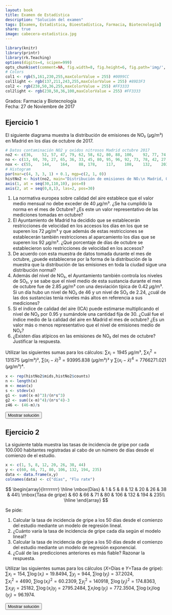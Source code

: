 ```yaml
---
layout: book
title: Examen de Estadística
description: "Solución del examen"
tags: [Examen, Estadística, Bioestadística, Farmacia, Biotecnología]
share: true
image: cabecera-estadistica.jpg
---
```


```r
library(knitr)
library(printr)
library(rk.Teaching)
options(digits=4, scipen=999)
opts_chunk$set(comment=NA, fig.width=8, fig.height=6, fig.path='img/', fig.align="center", dev="svg", digits=4, echo=FALSE, warning=FALSE, message=FALSE)
# Colors
col1 <- rgb(5,161,230,255,maxColorValue = 255) #0099CC
col1light <- rgb(137,211,243,255,maxColorValue = 255) #89D3F3
col2 <- rgb(238,50,36,255,maxColorValue = 255) #FF3333
col2light <- rgb(238,50,36,100,maxColorValue = 255) #FF3333
```

Grados: Farmacia y Biotecnología  
Fecha: 27 de Noviembre de 2017

## Ejercicio 1

El siguiente diagrama muestra la distribución de emisiones de NO₂ (𝜇g/m³) en Madrid en los días de octubre de 2017.

```r
# Datos contaminación NO2 y oxidos nitrosos Madrid octubre 2017
no2 <- c(36,	52,	57,	47,	79,	62,	58,	62,	80,	88,	100,	92,	77,	74,	63,	53,	51,	40,	47,	49,	42,	44,	68,	77,	90,	102,	68,	58,	56,	46,	56)
no <- c(13,	60,	70,	27,	65,	36,	33,	45,	80,	95,	96,	92,	73,	78,	42,	27,	16,	9,	26,	32,	30,	24,	82,	113,	160,	177,	101,	62,	45,	40,	48)
nox <- c(55,	144,	164,	88,	178,	117,	108,	132,	203,	233,	248,	234,	188,	194,	127,	95,	76,	54,	87,	98,	88,	81,	193,	251,	336,	374,	223,	153,	125,	107,	130)
# Histogram
par(mar=c(4, 3, 3, 1) + 0.1, mgp=c(2, 1, 0))
histNo2 <- hist(no2, main="Distribución de emisiones de NO₂\n Madrid, Octubre 2017", xlab="Emisiones NO₂ (𝜇g/m³)", ylab="Días", col=col1light, axes=F)
axis(1, at = seq(30,110,10), pos=0)
axis(2, at = seq(0,8,1), las=2, pos=30)
```

1. La normativa europea sobre calidad del aire establece que el valor medio mensual no debe exceder de 40 𝜇g/m³. ¿Se ha cumplido la norma en el mes de Octubre? 
¿Es este un valor representativo de las mediciones tomadas en octubre?
2. El Ayuntamiento de Madrid ha decidido que se establecerán restricciones de velocidad en los accesos los días en los que se superen los 72 𝜇g/m³ y que además de estas restricciones se establecerán también restricciones al aparcamiento los días que se superen los 92 𝜇g/m³.
¿Qué porcentaje de días de octubre se establecieron solo restricciones de velocidad en los accesos?
3. De acuerdo con esta muestra de datos tomada durante el mes de octubre, ¿puede establecerse por la forma de la distribución de la muestra que la distribución de las emisiones en toda la ciudad sigue una distribución normal?
4. Además del nivel de NO₂, el Ayuntamiento también controla los niveles de SO₂, y se sabe que el nivel medio de esta sustancia durante el mes de octubre fue de 2.85 𝜇g/m³ con una desviación típica de 0.42 𝜇g/m³. 
Si un día hubo un nivel de NO₂ de 46 y un nivel de SO₂ de 2.24, ¿cuál de las dos sustancias tenía niveles más altos en referencia a sus mediciones?
5. Si el índice de calidad del aire (ICA) puede estimarse multiplicando el nivel de NO₂ por 0.95 y sumándole una cantidad fija de 30. 
¿Cuál fue el índice medio de la calidad del aire en Madrid el mes de octubre? 
¿Es un valor más o menos representativo que el nivel de emisiones medio de NO₂?
6. ¿Existen días atípicos en las emisiones de NO₂ del mes de octubre? Justificar la respuesta.

Utilizar las siguientes sumas para los cálculos: $\sum x_i=1945$ 𝜇g/m³, $\sum x_i^2=131575$ (𝜇g/m³)², $\sum (x_i-\bar x)^3=93995.838$ (𝜇g/m³)³ y $\sum (x_i-\bar x)^4=7766271.021$ (𝜇g/m³)⁴.

```r
x <- rep(histNo2$mids,histNo2$counts)
n <- length(x)
m <- mean(x)
s <- stdev(x)
g1 <- sum((x-m)^3)/(n*s^3)
g2 <- sum((x-m)^4)/(n*s^4)-3
z46 <- (46-m)/s
```

<div><button class="solution">Mostrar solución</button></div>
<div id="solution" style="display: none">
1. $\bar x=`r m`$ 𝜇g/m³, de manera que no se cumple el requisito.<br/>
$s^2=`r variance(x)`$ (𝜇g/m³)², $s=`r s`$ 𝜇g/m³, $cv=`r cv(x)`$. Como el coeficiente de variación es menor que 0.3 hay poca variabilidad en los datos y la media es bastante representativa. <br/>
2. $F(72)=0.7097$ y $F(92)=0.9161$, de manera que el porcentaje de días únicamente con restricciones de velocidad es $20.64\%$.<br/>
3. $g_1=`r g1`$ y $g_2=`r g2`$. Como ambos están entre -2 y 2, se puede asumir que la distribución de emisiones es normal.<br/>
4. NO₂: $z(46)=`r z46`$. <br/>
SO₂: $z(2.24)=`r (2.24-2.85)/0.42`$. <br/>
Así pues, las emisiones de NO₂ son relativamente mayores.<br/>
5. Sea $y=0.95x+30$ el ICA.<br/>
$\bar y=`r 0.95*m+30`$, $s_y=`r 0.95*s`$, $cv=`r 0.95*s/(0.95*m+30)`$. Como el coeficiente de variación es menor, la media del ICA es más representativa.<br/>
6. $Q_1=49.5816$ 𝜇g/m³, $Q_3=74.0093$ 𝜇g/m³ y $IQR=24.4277$ 𝜇g/m³.<br/>
Vallas: $F_1=12.94$ 𝜇g/m³ y $F_2=110.65$ 𝜇g/m³. Por tanto, no hay datos atípicos.
</div>

## Ejercicio 2
La siguiente tabla muestra las tasas de incidencia de gripe por cada 100.000 habitantes registradas al cabo de un número de días desde el comienzo de el estudio.

```r
x <- c(1, 5, 8, 12, 20, 26, 38, 44)
y <- c(60, 66, 71, 80, 106, 132, 194, 235)
data <- data.frame(x,y)
colnames(data) <- c("días", "Flu rate")
```
$$
\begin{array}{lrrrrrrrr}
  \hline
  \mbox{Días} & 1 & 5 & 8 & 12 & 20 & 26 & 38 & 44\\
  \mbox{Tasa de gripe} & 60 & 66 & 71 & 80 & 106 & 132 & 194 & 235\\
  \hline
\end{array}
$$

Se pide:

1. Calcular la tasa de incidencia de gripe a los 50 días desde el comienzo del estudio mediante un modelo de regresión lineal.
2. ¿Cuánto varía la tasa de incidencia de gripe cada día según el modelo lineal?
3. Calcular la tasa de incidencia de gripe a los 50 días desde el comienzo del estudio mediante un modelo de regresión exponencial.
4. ¿Cuál de las predicciones anteriores es más fiable?
Razonar la respuesta.

Utilizar las siguientes sumas para los cálculos ($X=$Días e $Y=$Tasa de gripe):<br/>
$\sum x_i=154$, $\sum \log(x_i)=19.8494$, $\sum y_j=944$, $\sum \log(y_j)=37.2024$,<br/>
$\sum x_i^2=4690$, $\sum \log(x_i)^2=60.2309$, $\sum y_j^2=140918$, $\sum \log(y_j)^2=174.8363$,<br/>
$\sum x_iy_j=25182$, $\sum \log(x_i)y_j=2795.2484$, $\sum x_i\log(y_j)=772.3504$, $\sum \log(x_i)\log(y_j)=96.1974$.


<div><button class="solution">Mostrar solución</button></div>
<div id="solution" style="display: none">
```r
m <- lm(y~x)
c <- coefficients(m)
```
1. Modelo lineal de la tasa de gripe sobre los días: <br/>
$\bar x=`r mean(x)`$ días, $s_x^2=`r variance(x)`$ días² . <br/>
$\bar y=`r mean(y)`$ personas, $s_y^2=`r variance(y)`$ personas². <br/>
$s_{xy}=`r covariance(x,y)`$ días⋅personas. <br/>
Recta de regresión de la tasa de gripe sobre los días: $y=`r c[1]` + `r c[2]`x$. <br/>
$y(50) =`r c[1]+c[2]*50`$. <br/>
2. $`r c[2]`$ personas por día. <br/>
```r
z <- log(y)
m2 <- lm(z~x)
c <- coefficients(m2)
```
3. $\overline{\log(y)}=`r mean(z)`$ log(personas), $s_{\log(y)}^2=`r variance(z)`$ log(personas)². <br/>
$s_{x\log(y)}=`r covariance(x,z)`$ días⋅log(personas). <br/>
Modelo exponencial de la tasa de gripe sobre los días: $y=e^{`r c[1]` + `r c[2]`x}$. <br/>
$y(50)=`r exp(c[1]+c[2]*50)`$.<br/>
4. Coeficiente de determinación lineal de la tasa de gripe sobre los días $r^2=`r summary(m)$r.squared`$. <br/>
Coeficiente de determinación exponencial de la tasa de gripe sobre los días $r^2=`r summary(m2)$r.squared`$. <br/>
Así pues, el modelo exponencial explica un poco mejor la evolución de la tasa de gripe con respecto a los días. <br/> 
</div>
